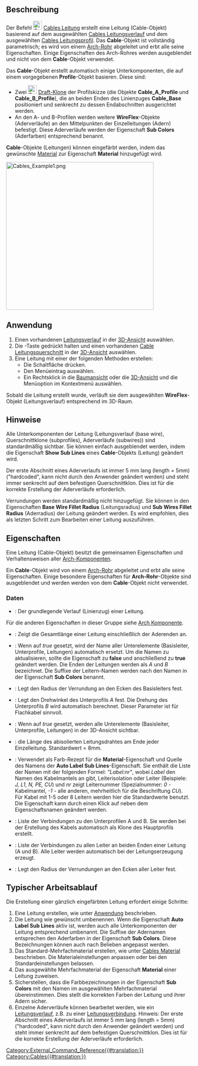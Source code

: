 <languages/>

{{Docnav
|[[Cables_Profile/de|Leitungsprofil]]
|[[Cables_CableBox/de|Installationsdose]]
|[[Cables_Workbench/de|Cables]]
|IconL=Cables_Profile.svg
|IconR=Cables_CableBox.svg
|IconC=Cables_workbench_icon.svg
}}

{{GuiCommand/de
|Name=Cables Cable
|Name/de=Cables Leitung
|MenuLocation= Leitungen → Leitung erstellen
|Workbenches=[[Cables_Workbench/de|Cables]]
|Shortcut=
|Version=1.0
|SeeAlso=[[Cables_Profile/de|Cables KabelProfile]], [[Cables_WireFlex/de|Cables Linienzug]]
}}

<span id="Description"></span>
==Beschreibung==

Der Befehl [[Image:Cables_Cable.svg|24px]] [[Cables_Cable/de|Cables Leitung]] erstellt eine Leitung (Cable-Objekt) basierend auf dem ausgewählten [[Cables_WireFlex/de|Cables Leitungsverlauf]] und dem ausgewählten [[Cables_Profile/de|Cables Leitungsprofil]]. Das '''Cable'''-Objekt ist vollständig parametrisch; es wird von einem [[Arch_Pipe/de|Arch-Rohr]] abgeleitet und erbt alle seine Eigenschaften. Einige Eigenschaften des Arch-Rohres werden ausgeblendet und nicht von dem '''Cable'''-Objekt verwendet.

Das '''Cable'''-Objekt erstellt automatisch einige Unterkomponenten, die auf einem vorgegebenen '''Profile'''-Objekt basieren. Diese sind:
* Zwei [[Image:Draft_Clone.svg|24px]] [[Draft_Clone/de|Draft-Klone]] der Profilskizze (die Objekte '''Cable_A_Profile''' und '''Cable_B_Profile'''), die an beiden Enden des Linienzuges '''Cable_Base''' positioniert und senkrecht zu dessen Endabschnitten ausgerichtet werden.
* An den A- und B-Profilen werden weitere '''WireFlex'''-Objekte (Aderverläufe) an den Mittelpunkten der Einzelleitungen (Adern) befestigt. Diese Aderverläufe werden der Eigenschaft '''Sub Colors''' (Aderfarben) entsprechend benannt.

'''Cable'''-Objekte (Leitungen) können eingefärbt werden, indem das gewünschte [[Arch_SetMaterial/de|Material]] zur Eigenschaft '''Material''' hinzugefügt wird.

[[Image:Cables_Example1.png|400px]]
{{Caption|Beispiel für ein dreiadriges Flachkabel:<br/>Leitungsform aus mehreren Materialien und deren Basisleiter, dem Profil und Einzelleitern.}}

<span id="Usage"></span>
==Anwendung==

# Einen vorhandenen [[Cables_WireFlex/de|Leitungsverlauf]] in der [[3D_view/de|3D-Ansicht]] auswählen.
# Die {{KEY|Strg}}-Taste gedrückt halten und einen vorhandenen [[Cables_Profile|Cable Leitungsquerschnitt]] in der [[3D_view/de|3D-Ansicht]] auswählen.
# Eine Leitung mit einer der folgenden Methoden erstellen:
#* Die Schaltfläche {{Button|[[Image:Cables_Cable.svg|16px]] [[Cables_Cable/de|Cable]]}} drücken.
#* Den Menüeintrag {{MenuCommand|Cables → [[Image:Cables_Cable.svg|16px]] Cable}} auswählen.
#* Ein Rechtsklick in die [[Tree_view/de|Baumansicht]] oder die [[3D_view/de|3D-Ansicht]] und die Menüoption {{MenuCommand|Cables → [[Image:Cables_Cable.svg|16px]] Cable}} im Kontextmenü auswählen.

Sobald die Leitung erstellt wurde, verläuft sie dem ausgewählten '''WireFlex'''-Objekt (Leitungsverlauf) entsprechend im 3D-Raum.

<span id="Notes"></span>
==Hinweise==

Alle Unterkomponenten der Leitung (Leitungsverlauf (base wire), Querschnittklone (subprofiles), Aderverläufe (subwires)) sind standardmäßig sichtbar. Sie können einfach ausgeblendet werden, indem die Eigenschaft '''Show Sub Lines''' eines '''Cable'''-Objekts (Leitung) geändert wird.

Der erste Abschnitt eines Aderverlaufs ist immer 5 mm lang (length = 5mm) ("hardcoded", kann nicht durch den Anwender geändert werden) und steht immer senkrecht auf dem befestigen Querschnittklon. Dies ist für die korrekte Erstellung der Aderverläufe erforderlich.

Verrundungen werden standardmäßig nicht hinzugefügt. Sie können in den Eigenschaften '''Base Wire Fillet Radius''' (Leitungsradius) und '''Sub Wires Fillet Radius''' (Aderradius) der Leitung geändert werden. Es wird empfohlen, dies als letzten Schritt zum Bearbeiten einer Leitung auszuführen.

<span id="Properties"></span>
==Eigenschaften==

Eine Leitung (Cable-Objekt) besitzt die gemeinsamen Eigenschaften und Verhaltensweisen aller [[Arch_Component/de|Arch-Komponenten]].

Ein '''Cable'''-Objekt wird von einem [[Arch_Pipe/de|Arch-Rohr]] abgeleitet und erbt alle seine Eigenschaften. Einige besondere Eigenschaften für '''Arch-Rohr'''-Objekte sind ausgeblendet und werden werden von dem '''Cable'''-Objekt nicht verwendet.

<span id="Data"></span>
===Daten===

{{TitleProperty|Component}}

* {{PropertyData/de|Base|Link}}: Der grundlegende Verlauf (Linienzug) einer Leitung.

Für die anderen Eigenschaften in dieser Gruppe siehe [[Arch_Component/de#Eigenschaften|Arch Komponente]].

{{TitleProperty|Pipe}}

* {{PropertyData/de|Length|Length}}: Zeigt die Gesamtlänge einer Leitung einschließlich der Aderenden an.

{{TitleProperty|Cable}}

* {{PropertyData|Auto Label Sub Lines|Bool}}: Wenn auf ''true'' gesetzt, wird der Name aller Unterelemente (Basisleiter, Unterprofile, Leitungen) automatisch ersetzt. Um die Namen zu aktualisieren, sollte die Eigenschaft zu '''false''' und anschließend zu '''true''' geändert werden. Die Enden der Leitungen werden als ''A'' und ''B'' bezeichnet. Die Suffixe der Leitern-Namen werden nach den Namen in der Eigenschaft '''Sub Colors''' benannt.
* {{PropertyData|Base Wire Fillet Radius|Length}}: Legt den Radius der Verrundung an den Ecken des Basisleiters fest.
* {{PropertyData|Cable Rotation|Angle}}: Legt den Drehwinkel des Unterprofils ''A'' fest. Die Drehung des Unterprofils ''B'' wird automatisch berechnet. Dieser Parameter ist für Flachkabel sinnvoll.
* {{PropertyData|Show Sub Lines|Bool}}: Wenn auf ''true'' gesetzt, werden alle Unterelemente (Basisleiter, Unterprofile, Leitungen) in der 3D-Ansicht sichtbar.
* {{PropertyData|Stripped Wire Length|Length}}: die Länge des abisolierten Leitungsdrahtes am Ende jeder Einzelleitung. Standardwert = 8mm.
* {{PropertyData|Sub Colors|StringList}}: Verwendet als Farb-Rezept für die '''Material'''-Eigenschaft und Quelle des Namens der '''Auto Label Sub Lines'''-Eigenschaft. Sie enthält die Liste der Namen mit der folgenden Formel: ''"Label:nr"'', wobei ''Label'' den Namen des Kabelmantels an gibt, Leiterisolation oder Leiter (Beispiele: ''J, L1, N, PE, CU'') und ''nr'' zeigt Leiternummer (Spezialnummer: ''0'' - Kabelmantel, ''-1'' - alle anderen, mehrheitlich für die Beschriftung ''CU''). Für Kabel mit 1-5 oder 8 Leitern werden hier die Standardwerte benutzt. Die Eigenschaft kann durch einen Klick auf {{KEY|...}} neben dem Eigenschaftsnamen geändert werden.
* {{PropertyData|Sub Profiles|LinkList}}: Liste der Verbindungen zu den Unterprofilen A und B. Sie werden bei der Erstellung des Kabels automatisch als Klone des Hauptprofils erstellt.
* {{PropertyData|Sub Wires|LinkList}}: Liste der Verbindungen zu allen Leiter an beiden Enden einer Leitung (A und B). Alle Leiter werden automatisch bei der Leitungserzeugung erzeugt.
* {{PropertyData|Sub Wires Fillet Radius|Length}}: Legt den Radius der Verrundungen an den Ecken aller Leiter fest.

<span id="Typical_workflow"></span>
==Typischer Arbeitsablauf==

Die Erstellung einer gänzlich eingefärbten Leitung erfordert einige Schritte:
# Eine Leitung erstellen, wie unter [[#Anwendung/de|Anwendung]] beschrieben.
# Die Leitung wie gewünscht umbenennen. Wenn die Eigenschaft '''Auto Label Sub Lines''' aktiv ist, werden auch alle Unterkomponenten der Leitung entsprechend umbenannt. Die Suffixe der Adernamen entsprechen den Aderfarben in der Eigenschaft '''Sub Colors'''. Diese Bezeichnungen können auch nach Belieben angepasst werden.
# Das Standard-Mehrfachmaterial erstellen, wie unter [[Cables_Material/de|Cables Material]] beschrieben. Die Materialeinstellungen anpassen oder bei den Standardeinstellungen belassen.
# Das ausgewählte Mehrfachmaterial der Eigenschaft '''Material''' einer Leitung zuweisen.
# Sicherstellen, dass die Farbbezeichnungen in der Eigenschaft '''Sub Colors''' mit den Namen im ausgewählten Mehrfachmaterial übereinstimmen. Dies stellt die korrekten Farben der Leitung und ihrer Adern sicher.
# Einzelne Aderverläufe können bearbeitet werden, wie ein [[Cables_WireFlex/de|Leitungsverlauf]], z.B. zu einer [[Cables_CableConnector/de|Leitungsverbindung]]. Hinweis: Der erste Abschnitt eines Aderverlaufs ist immer 5 mm lang (length = 5mm) ("hardcoded", kann nicht durch den Anwender geändert werden) und steht immer senkrecht auf dem befestigen Querschnittklon. Dies ist für die korrekte Erstellung der Aderverläufe erforderlich.


{{Docnav
|[[Cables_Profile/de|Leitungsprofil]]
|[[Cables_CableBox/de|Installationsdose]]
|[[Cables_Workbench/de|Cables]]
|IconL=Cables_Profile.svg
|IconR=Cables_CableBox.svg
|IconC=Cables_workbench_icon.svg
}}

[[Category:External_Command_Reference{{#translation:}}]]
[[Category:Cables{{#translation:}}]]